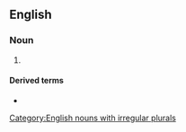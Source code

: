 ==English==

===Noun===
{{en-noun|esophagi}}

# {{lb|en|American spelling}} {{alternative spelling of|en|oesophagus}}

====Derived terms====
* {{l|en|Barrett's esophagus}}

[[Category:English nouns with irregular plurals]]